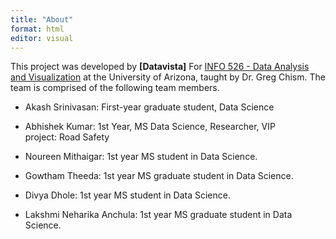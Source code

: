 ```yaml
---
title: "About"
format: html
editor: visual
---
```


This project was developed by **\[Datavista\]** For [INFO 526 - Data Analysis and Visualization](https://datavizaz.org/) at the University of Arizona, taught by Dr. Greg Chism. The team is comprised of the following team members.

-   Akash Srinivasan: First-year graduate student, Data Science

-   Abhishek Kumar: 1st Year, MS Data Science, Researcher, VIP project: Road Safety  

-   Noureen Mithaigar: 1st year MS student in Data Science.

-   Gowtham Theeda: 1st year MS  graduate student in Data Science.

-   Divya Dhole: 1st year MS student in Data Science.
  
-   Lakshmi Neharika Anchula: 1st year MS  graduate student in Data Science.
